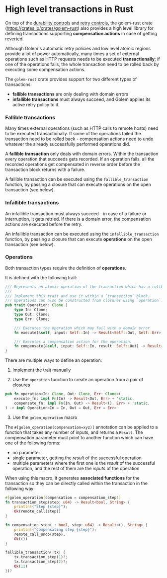 # High level transactions in Rust

On top of the [durability controls](../../docs/rust-language-guide/durability.mdx) and [retry controls](../../docs/rust-language-guide/retries.mdx), the golem-rust crate (https://crates.io/crates/golem-rust) also provides a high level library for defining transactions supporting **compensation actions** in case of getting reverted.

Although Golem's automatic retry policies and low level atomic regions provide a lot of power automatically, many times a set of external operations such as HTTP requests needs to be executed **transactionally**; if one of the operations fails, the whole transaction need to be rolled back by executing some compensation actions.

The `golem-rust` crate provides support for two different types of transactions:

- **fallible transactions** are only dealing with domain errors
- **infallible transactions** must always succeed, and Golem applies its active retry policy to it

### Fallible transactions

Many times external operations (such as HTTP calls to remote hosts) need to be executed transactionally. If some of the operations failed the transaction need to be rolled back - compensation actions need to undo whatever the already successfully performed operations did.

A **fallible transaction** only deals with domain errors. Within the transaction every operation that succeeds gets recorded. If an operation fails, all the recorded operations get compensated in reverse order before the transaction block returns with a failure.

A fallible transaction can be executed using the `fallible_transaction` function, by passing a closure that can execute operations on the open transaction (see below).

### Infallible transactions

An infallible transaction must always succeed - in case of a failure or interruption, it gets retried. If there is a domain error, the compensation actions are executed before the retry.

An infallible transaction can be executed using the `infallible_transaction` function, by passing a closure that can execute **operations** on the open transaction (see below).

### Operations

Both transaction types require the definition of **operations**.

It is defined with the following trait:

```rust
/// Represents an atomic operation of the transaction which has a rollback action.
///
/// Implement this trait and use it within a `transaction` block.
/// Operations can also be constructed from closures using `operation`.
pub trait Operation: Clone {
    type In: Clone;
    type Out: Clone;
    type Err: Clone;

    /// Executes the operation which may fail with a domain error
    fn execute(&self, input: Self::In) -> Result<Self::Out, Self::Err>;

    /// Executes a compensation action for the operation.
    fn compensate(&self, input: Self::In, result: Self::Out) -> Result<(), Self::Err>;
}
```

There are multiple ways to define an operation:

1. Implement the trait manually

2. Use the `operation` function to create an operation from a pair of closures

```rust
pub fn operation<In: Clone, Out: Clone, Err: Clone>(
    execute_fn: impl Fn(In) -> Result<Out, Err> + 'static,
    compensate_fn: impl Fn(In, Out) -> Result<(), Err> + 'static,
) -> impl Operation<In = In, Out = Out, Err = Err>
```

3. Use the `golem_operation` macro

The `#[golem_operation(compensation=xyz)]` annotation can be applied to a function that takes any number of inputs, and returns a `Result`. The compensation parameter must point to another function which can have one of the following forms:

- no parameter
- single parameter, getting the _result_ of the successful operation
- multiple parameters where the first one is the _result_ of the successful operation, and the rest of them are the _inputs_ of the operation

When using this macro, it generates **associated functions** for the transaction so they can be directly called within the transaction in the following way:

```rust
#[golem_operation(compensation = compensation_step)]
fn transaction_step(step: u64) -> Result<bool, String> {
    println!("Step {step}");
    Ok(remote_call(step))
}

fn compensation_step(_: bool, step: u64) -> Result<(), String> {
    println!("Compensating step {step}");
    remote_call_undo(step);
    Ok(())
}

fallible_transaction(|tx| {
    tx.transaction_step(1)?;
    tx.transaction_step(2)?;
    Ok(11)
})?
```
